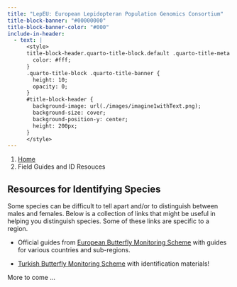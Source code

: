 ```yaml
---
title: "LepEU: European Lepidopteran Population Genomics Consortium"
title-block-banner: "#00000000"
title-block-banner-color: "#000"
include-in-header:
  - text: |
      <style>
      title-block-header.quarto-title-block.default .quarto-title-meta {
        color: #fff;
      }
      .quarto-title-block .quarto-title-banner {
        height: 10;
        opacity: 0;
      }
      #title-block-header {
        background-image: url(./images/imagine1withText.png);
        background-size: cover;
        background-position-y: center;
        height: 200px;
      }
      </style>
---
```


```{=html}
<nav aria-label="breadcrumb">
  <ol class="breadcrumb">
    <li class="breadcrumb-item"><a href="index.html">Home</a></li>
    <li class="breadcrumb-item active" aria-current="page">Field Guides and ID Resouces</li>
  </ol>
</nav>
```

## Resources for Identifying Species

Some species can be difficult to tell apart and/or to distinguish between males and females. Below is a collection of links that might be useful in helping you distinguish species. Some of these links are specific to a region.

- Official guides from [European Butterfly Monitoring Scheme](https://butterfly-monitoring.net/field-guides) with guides for various countries and sub-regions.

- [Turkish Butterfly Monitoring Scheme](https://butterfly-monitoring.net/tr/node/124) with identification materials!

More to come ... 